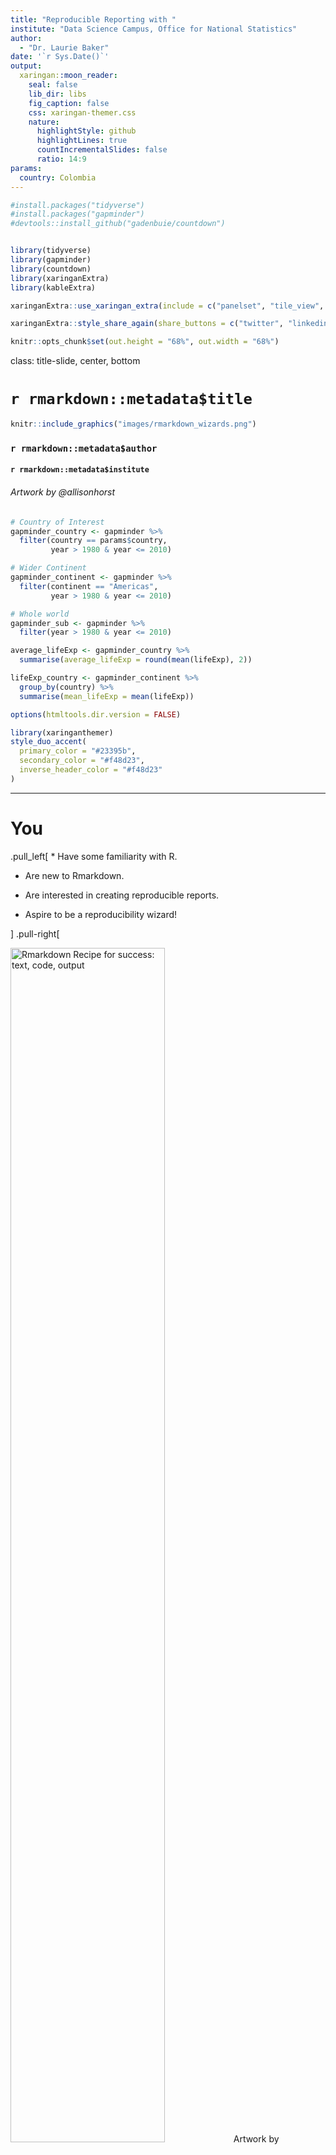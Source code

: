 ```yaml
---
title: "Reproducible Reporting with "
institute: "Data Science Campus, Office for National Statistics"  
author: 
  - "Dr. Laurie Baker"
date: '`r Sys.Date()`'
output:
  xaringan::moon_reader:
    seal: false
    lib_dir: libs
    fig_caption: false
    css: xaringan-themer.css
    nature:
      highlightStyle: github
      highlightLines: true
      countIncrementalSlides: false
      ratio: 14:9
params:
  country: Colombia
---
```



```r

#install.packages("tidyverse")
#install.packages("gapminder")
#devtools::install_github("gadenbuie/countdown")


library(tidyverse)
library(gapminder)
library(countdown)
library(xaringanExtra)
library(kableExtra)

xaringanExtra::use_xaringan_extra(include = c("panelset", "tile_view", "share_again", "use_broadcast"))

xaringanExtra::style_share_again(share_buttons = c("twitter", "linkedin", "pocket"))

knitr::opts_chunk$set(out.height = "68%", out.width = "68%")

```


class: title-slide, center, bottom


# `r rmarkdown::metadata$title`


```r

knitr::include_graphics("images/rmarkdown_wizards.png")

```

### `r rmarkdown::metadata$author`

#### `r rmarkdown::metadata$institute`

###### Artwork by @allisonhorst





```r

# Country of Interest
gapminder_country <- gapminder %>%
  filter(country == params$country,
         year > 1980 & year <= 2010)

# Wider Continent
gapminder_continent <- gapminder %>%
  filter(continent == "Americas",
         year > 1980 & year <= 2010)

# Whole world
gapminder_sub <- gapminder %>%
  filter(year > 1980 & year <= 2010)
```


```r

average_lifeExp <- gapminder_country %>%
  summarise(average_lifeExp = round(mean(lifeExp), 2))

lifeExp_country <- gapminder_continent %>%
  group_by(country) %>%
  summarise(mean_lifeExp = mean(lifeExp))


```


```r

options(htmltools.dir.version = FALSE)

```




```r


library(xaringanthemer)
style_duo_accent(
  primary_color = "#23395b",
  secondary_color = "#f48d23",
  inverse_header_color = "#f48d23"
)

```


---

# You

.pull_left[
* Have some familiarity with R. 

* Are new to Rmarkdown.

* Are interested in creating reproducible reports.

* Aspire to be a reproducibility wizard!

]
.pull-right[


<img src="images/rmarkdown_wiz.png" alt="Rmarkdown Recipe for success: text, code, output" style="width: 70%; height: 70%" class="center"/>
Artwork by @allison_horst
]

???

What I'm assuming about you.

---


# The Reproducibility Gold Standard



<img src="images/spectrum-of-reproducibility-Source-Peng-2011-DOI-101126-science1213847.png" alt="Reproducibility Spectrum. Publication Only, Publication and Code, Publication and Code and Data, Publication and linked and executable code and data, full replication" style="width: 90%; height: 90%" class="center"/>

Image Credit: [Reproducible Research in Computational Science](https://science.sciencemag.org/content/334/6060/1226) by Roger Peng.

???

The reproducibility spectrum shows how you can make your publication more reproducible by providing the fully executable code and data to create a fully reproducible report.

---
# Bring in the band!

<img src="images/rmarkdown_rockstar.png" alt = "Rmarkdown Band Members: Text, Code, Output" style="width: 65%; height: 65%" class="center"/>

Artwork by @allison_horst

???


Rmarkdown is an excellent tool that allows you to combine text, code, and output in one place.

---

# Learning objectives

* Learn the basics of markdown syntax and how to create code chunks.

--

* Learn how to build a fully reproducible report combining code and text using Rmarkdown.

--

* Learn to use parameters to add flexibility to reports in Rmarkdown.

--

* Learn to use `rmarkdown::render()` to render/knit at command line. 

???

The learning objectives of the course include

* Learn the basics of markdown syntax and how to create code chunks.

* Learn how to build a fully reproducible report combining code and text using Rmarkdown.

* Learn to use parameters to add flexibility to reports in Rmarkdown.

* Learn to use `rmarkdown::render()` to render/knit at command line. 

---
# Getting started

* We'll be working with and adapting the file `Country_Report.Rmd`. 

* For this adventure you'll also need the `tidyverse`, `gapminder`, `shiny`,  `kableExtra`, `knitr` and `rmarkdown` packages.

```r
#install.packages("tidyverse")
#install.packages("gapminder")
#install.packages("shiny")
#install.packages("kableExtra")
#install.packages("knitr)
#install.packages("rmarkdown")


library(tidyverse) # tidyverse metapackage for plots, data manipulation and more
library(gapminder) # gapminder data
library(shiny) # interactive components for rmarkdown::render
library(kableExtra) # to create tables
library(knitr) # to knit rmarkdown files
library(rmarkdown) # to create rmarkdown reports

```

???

During the course we'll be working with and adapting the file Country_Report.Rmd. 
You will also want to download and load the following packages:
- tidyverse, gapminder, shiny, kableExtra, and rmarkdown

You'll need the packages "tidyverse", "gapminder", "shiny", "KableExtra" and "rmarkdown"

---
# What is RMarkdown?

.pull-left[

* A reproducible record of your work.


* .Rmd file that contains the text and code to repeat your work.


* Interacts with pandocs to produce **dynamic documents** in different formats: html, pdf, word. 
]

.pull-right[
<img src="images/rmarkdown_wizards.png" alt = "Rmarkdown wizardry: text, code, output" style="width: 120%; height: 120%" class="center"/>

Artwork by @allison_horst
]

???

- Rmarkdown provides a reproducible record of your work
- It is a .Rmd (the md stands for markdown) file that contains the text and code to repeat your work. 
- It interacts with pandocs to produce dynamic documents. By dynamic we mean that the documents can take on different formats: html, pdf, word. 

---
# Your Turn

Let's create our first R Markdown document. 

<img src="images/create_new_RMD_file.png" alt="Steps to create a new R Markdown file: Go to File menu, then select New File then select R Markdown. Create a title and choose the output style and you have your first R Markdown file" style="width: 80%; height: 80%" class="center"/>
Image credit: Rmarkdown cheatsheet


???

To create a new R Markdown file: Go to the file menu, then select new file, then select Rmarkdown. Create a title and choose the output style "html_document" and you have your first R Markdown file. 
---

# Helping Agnes and Teteh

<img src="images/rmarkdown_wizards_stats_adviser.png" alt = "Rmarkdown wizardry for country reports: text, code, output" style="width: 75%; height: 75%" class="center"/>

Artwork by @allison_horst

???


* Through this course we are going to be helping Agnes and Teteh. 

* As statistics advisers, they regularly receive requests to produce reports summarising the life expectancy for different countries.

* They have written the code and text for Colombia and wish to generalise it and automate the process.

---

# Your Turn

* Open reproducible_reporting.Rproj in RStudio. 
* Under Files, navigate to exercises, then activity_1
* Open Country_Report.Rmd and Knit to html

<img src="images/open_country_report.PNG" alt = "To open the Country_Report.Rmd in the lower right corner open files go to exercises then activity_1" style="width: 75%; height: 75%" class="center"/>

--

`r countdown(minutes = 2, seconds = 00)` 
 
 
* Write down a few things you think could be improved in the report.

???

Live coding:

Open the R Project, reproducible_reporting.Rproj.

Under Files, navigate to exercises, then activity_1

Click on the Country_Report.Rmd and knit to html

Answer:

Some of the things that could be improved.
- The date is incorrect, 
- There is a lot of R code that is shown that shouldn't be included in a professional publication. 
- Overall it looks a bit messy.

---

# Country Report

* Plots the average life expectancy between 1980 and 2010 for a country. 


```r


ggplot() +
  geom_line(
    data = gapminder_sub,
    aes(
      x = year,
      y = lifeExp,
      group = country,
      color = continent
    ),
    alpha = 0.2,
    lwd = 0.75
  ) +
  geom_line(
    data = gapminder_country,
    aes(x = year,
        y = lifeExp,
        color = continent
    ),
    lwd = 2
    ) +
  labs(
    x = "Year",
    y = "Life Expectancy",
    title = paste(
      "Life Expectancy over time in",
      params$country,
      "from 1980 to 2010",
      sep = " "
    ),
    color = "Continent"
  ) +
  geom_label(
    data = gapminder_country %>%
      slice(which.min(year)),
    aes(
      x = year, 
      y = lifeExp, 
      label = country
    ),
    nudge_x = 2,
    nudge_y = -2.5
  )

```

???

In their report Agnes and Teteh produce a plot of average life expectancy for each country colour coded by continent. In their plot they highlight the country of interest, in this case Colombia. 

---

# Country Report

* Creates a table of the mean life expectancy by country.

```r

lifeExp_country %>% 
  kable(booktabs = T,
        caption = "Mean Life Expectancy in the Americas") %>%
  kable_styling() %>%
  row_spec(which(lifeExp_country$country == params$country), bold = T, color = "white", background = "blue")

```

???

They also create a table of the mean life expectancy by country. 

---

# R Markdown anatomy

### 1. YAML header (aka metadata)

### 2. Narrative (our text)

### 3. Code Chunks (our code/plots)


???

The anatomy of an R Markdown document consists of the YAML header, where we have our metadata.

The narrative, or the text of our document.

And the code chunks to create our code and plots. 

---

# YAML 

- A typical header contains basic metadata (e.g. `title`, `author`, `date`).

```yaml
---
*title: Reproducible Country Report
*author: Agnes and Teteh
*date: 30/07/2020
output: html_document
---
```
???

A typical YAML header contains basic metadata including the title, author, and date of the report. 


Optional information to share: 
- YAML (YAML Ain't Markup Language) is a human-readable data serialization language. 
- It is commonly used for configuration files and in applications where data is being stored or transmitted. 
- Like other data serialization languages (e.g. XML and JSON), it provides a standard format to transfer data that applications with different technologies and languages with different data structures can use. 

---
# YAML

* And rendering instructions (`output: html_document`) used by pandocs.

```yaml
---
title: Reproducible Country Report
author: Agnes and Teteh
date: 30/07/2020
*output: html_document
---
```

???

The YAML header also contains rendering instructions that is used by pandocs. 

For the audience: Any guess what type of document we are creating from the output specified?

---

# YAML

* Within output there are extra options, (e.g. `theme`, `highlight`, etc):

```yaml
---
title: Reproducible Country Report
author: Agnes and Teteh
date: 30/07/2020
output: 
  html_document:
*    theme: cosmo
*    highlight: haddock
*    number_sections: TRUE
---
```
--
* Note that the options are nested under what they change using indents.

???

Within output we can specific extra options including the theme, highlight, etc. 

Notice here that these extra options are indented. They are nested under what they change. The theme, highlight, and number_sections are things that modify the html document.

If you aren't getting what you expected, check the indentation, it could be that you've forgotten to indent. 

---

# YAML and Parameters

* You can also specify parameters `params` to change the content of your document.

```yaml
---
title: Reproducible Country Report
author: Agnes and Teteh
date: 30/07/2020
output: 
  html_document:
    theme: cosmo
    highlight: haddock
    number_sections: TRUE
*params:
*  country: Colombia
---
```
--

* More on parameters later!

???

You can also specify parameters 'params' to change the content of your document.

Here Teteh and Agnes have specified the country Colombia. We'll cover parameters in greater depth later in the course. 

---

# Your Turn

```yaml
---
title: Reproducible Country Report
author: Agnes and Teteh
date: 30/07/2020
output: 
  html_document:
    theme: cosmo
    highlight: haddock
    number_sections: TRUE
*   ? 
params:
  country: Colombia
---
```
1. Run `?rmarkdown::html_document` in your R console to find out what you can change.

2. What does `toc` and `highlight` do? 

3. Try changing the `theme` and adding a `toc` then rerun the document.

`r countdown(minutes = 6, seconds = 00)` 

???

Let's explore the YAML header further. 

1. Run `?rmarkdown::html_document` in your R console to find out what you can change.

2. What does `toc` and `highlight` do? 

3. Try changing the `theme` and adding a `toc` then rerun the document.

Answers:

2. If we set toc: TRUE this will include a table of contents in the output;
highlight will change the syntax highlighting style.

3. Changing the theme will change the visual theme, students can reflect on which one they like most and which they think looks best for Agnes and Teteh's professional report. 

By adding the toc, students will see that the document now has a table of contents which you can click on to go to different parts of the document. 

 
---

# Your Turn

.pull-left[

```yaml
---
title: Reproducible Country Report
author: Agnes and Teteh
date: 30/07/2020
output: 
  html_document:
    theme: cosmo
    highlight: haddock
    number_sections: TRUE
    toc: TRUE
params:
*  country: Colombia
---
```

]

.pull-right[

1. Change `country` to another country in the Americas (e.g. Uruguay, Paraguay).
2. Rerun the document.
3. Hint: run `unique(gapminder$country)` to find out what countries are there.
]


`r countdown(minutes = 3, seconds = 00)` 
 

--

We'll revisit parameters in more depth later on!

???

In the next turn, try changing country to another country in the Americas. To find out what countries you can change, run unique(gapminder$country). Remember that spelling and capitalization are important!

Answer:
Students should see that it is possible to rerun the document and the country and report will change accordingly. Agnes and Teteh are on their way to making their report adaptable. 


---

# Narrative


.pull-left[

```md

# 1st-level header



## 2nd-level header



### 3rd-level header

```

`**Bold text**`

`*Italic text*`

`[hyperlink](www.google.com)`



]

.pull-right[

# 1st-level header

## 2nd-level header

### 3rd-level header

**Bold text**

*Italic text*

[hyperlink](www.google.com)

]

???

To write our narrative we will use the markdown language. 

Included in the slide are some of the main things you will want to know to style your text and add sections.

You use hashes '#' for the section headers. Asterisks '*' to bold and italize text and you can also add hyperlinks using square brackets '[ ]' and parentheses '( )'. 

---

# Your Turn

Using the links below add the section **"About the data"** to the document.

* gapminder: http://www.gapminder.org/data/

* gapminder package: https://github.com/jennybc/gapminder



### About the data

The data comes from the [gapminder](http://www.gapminder.org/data/) dataset from the [`gapminder` package](https://github.com/jennybc/gapminder) by Jenny Bryan.

`r countdown(minutes = 5, seconds = 00)` 

???

Let's use what we've learned about markdown syntax to add a new section to our document where we cite where we got the dataset.

---

# Code Chunks

<img src="images/add_chunk.png" alt = "Add a code chunk by clicking the plus sign and selecting add a code chunk from the drop down menu in RStudio" style="width: 80%; height: 80%" class="center"/>
Image Source: [RStudio Rmarkdown cheatsheet](https://rmarkdown.rstudio.com/lesson-15.html)

???

Code chunks in various languages can be added from the drop down menu. 

(Live Coding) 

Image source: RStudio RMarkdown cheatsheet.

---

# Code Chunks

````md
*```{r Libraries, echo = FALSE}`r ''`

library(tidyverse)

*```
````

````md
Starts with ```{} and ends with ```.
````

???

Code chunks start with three back ticks ``` and then a curly brackets. 
Each code chunk ends with three back ticks ```. 

---

# Code Chunks


````md
*```{r Libraries, echo = FALSE}`r ''`

library(tidyverse)

```
````
Consists of the chunk header `{r Libraries, echo = FALSE}` which specifies

* the **language engine**: `r`
* an **optional label**: `Libraries`
* and the **chunk option:** `echo = FALSE`


???

The code chunk also consists of a chunk header that specifies

- the language engine, in this case 'r' for R code
- an optional label. The label we've used in this cases is Libraries because we are loading in the libraries. 
- and the chunk option, in this case 'echo = FALSE' which means the code will not be included. But more on chunk options later. 

---

# Code Chunks

````md
```{r Libraries, echo = FALSE}`r ''`

*library(tidyverse)

```
````

and the code: `library(tidyverse)`.

---
# Audience

* What audiences would option 1 and 2 be suitable for? 


.pull-left[

**Option 1:**

````md
*```{r Libraries}`r ''`

library(tidyverse)

```
````


**Option 2:**

````md
*```{r Libraries, echo = FALSE}`r ''`

library(tidyverse)

```
````

]

.pull-right[


**Option 1:**

```r
library(tidyverse)
```

<br/>
<br/> 

**Option 2:**


```r

library(tidyverse)
```
]

???

* Rmarkdown combines code and text. What we wish to show depends on our audience.

* What audiences would option 1 and 2 be suitable for?

Option 1: colleagues who need to run your code

Option 2: Managers/General Audience

---
# Chunk options

* **Chunk options** are used to customise the behaviour and output of the code chunks.

--

### Code

* `echo` - Display code in output document (default = TRUE)
* `eval` - Run code in chunk (default = TRUE)
* `message` - display code messages in document (default = TRUE)
* `warning` - display code warnings in document (default = TRUE)

--

### Figures

* `fig.align` - 'left', 'right', or 'center' (default = 'default')
* `fig.cap` - figure caption as character string (default = NULL)
* `fig.height, fig.width` - Dimensions of plots in inches

???

Chunk options are used to customize the behaviour and output of the code chunks. 

There are different options for the code:

* `echo` - Display code in output document (default = TRUE)
* `eval` - Run code in chunk (default = TRUE)
* `message` - display code messages in document (default = TRUE)
* `warning` - display code warnings in document (default = TRUE)

There are also different things that we can adjust within the figures

* `fig.align` - 'left', 'right', or 'center' (default = 'default')
* `fig.cap` - figure caption as character string (default = NULL)
* `fig.height, fig.width` - Dimensions of plots in inches

---
# Global and local chunk options

* Chunk options can be set locally (chunk by chunk).

--

* Or globally. 


````md
```{r setup, include = FALSE}`r ''`

*knitr::opts_chunk$set(echo = TRUE, message = FALSE)

```

````
???

Chunk options can be set locally on a chunk by chunk basis.


Or chunk options can be set globally, i.e. for the whole document. This is done using knitr::opts_chunk$set() and specifying the global chunk options you want to set for the whole document. 

---

# Your Turn

Use the following code chunk options to tidy up the report. 


* `echo` - Display code in output document (default = TRUE)
* `eval` - Run code in chunk (default = TRUE)
* `message` - display code messages in document (default = TRUE)
* `warning` - display code warnings in document (default = TRUE)
* `knitr::opts_chunk$set(echo = TRUE, message = FALSE)` - globally

--

If you have time, try playing with the figure options.

* `fig.align` - 'left', 'right', or 'center' (default = 'default')
* `fig.cap` - figure caption as character string (default = NULL)
* `fig.height, fig.width` - Dimensions of plots in inches


`r countdown(minutes = 10, seconds = 00)` 
 
--

* We're now in line with `Country_Report_Step1_2.Rmd`

???

Let's help Agnes and Teteh clean up their report.

Try changing the chunk options locally (chunk by chunk) or globally.

If you have time, try playing with teh figure options. 


---

# Inline R code

* Inline R code is embedded in the text using the syntax *'r '*.

* You can refer to a variable by name (e.g. `average_lifeExp`) in the inline r code after the chunk where it is calculated.

--

### Reporting the average life expectancy

````md
```{r average_lifeExp_calc}`r ''`

average_lifeExp <- gapminder_country %>%
  summarise(average_lifeExp = round(mean(lifeExp), 2))

```
````

The average life expectancy in Colombia between 1980 and 2010 was *'r average_lifeExp'* becomes


The average life expectancy in `r params$country` between 1980 and 2010 was `r average_lifeExp`.

???

We can embed inline R code using an opening and closing back tick. We can then refer to a variable name (e.g. average_lifeExp) using inline r code to get that value to appear in the text.

---

# Your Turn

### Reporting maximum and minimum life expectancy

* Add two new code chunks to calculate the minimum and maximum life expectancy.
* Reference the new values in two sentences.
  * The minimum life expectancy in Colombia between 1980 and 2010 was ____.
  * The maximum life expectancy in Colombia between 1980 and 2010 was ____.

* Hint: in R you'll need the functions `max()` and `min()`

`r countdown(minutes = 10, seconds = 00)` 
 
???

Add two new code chunks calculating the minimum and maximum life expectancy and reference these values in two new sentences in the text.

Hint: you'll need to use the functions max() and min(). 

Futher hint: follow the example where the average life expectancy is calculated.

Answer: 

Step 1 is to calculate the new values

```r

min_lifeExp <- gapminder_country %>%
  summarise(min_lifeExp = round(min(lifeExp), 2))

```

And then refer to the new variable name in the text: `r min_lifeExp`. 

---
# Parameters revisited

**Parameters** allow you to reuse your document with new inputs (e.g. data, values, etc.)


### 1. **Add parameters** 

Set parameters in the header as subvalues of `params`

```yaml
---
title: Reproducible Country Report
author: Agnes and Teteh
date: 30/07/2020
output: 
  html_document:
    theme: cosmo
    highlight: haddock
    number_sections: TRUE
    toc: TRUE
*params:
*  country: Colombia
---
```
???

Parameters allow you to reuse your document with new inputs such as data and values. 

We set parameters in the YAML header as subvalues of params. 
Remember that subvalues need to be indented as the parameter for country is, country: Colombia. 

---
# Parameters revisited

**Parameters** allow you to reuse your document with new inputs (e.g. data, values, etc.)


### 2. **Call parameters** 

Parameters values are called in the code as `params$<name>`.

* How many times is `params$country` used in the code?

* Where does it appear?

`r countdown(minutes = 3, seconds = 00)` 

???

Answer:

The answer should be 7. It is used to subset the data, and also to change the name as it appear in the text, plots, table, and headings. 


---
# Parameters revisited

**Parameters** allow you to reuse your document with new inputs (e.g. data, values, etc.)


### 3. **Set parameters** 

Set values with "knit with parameters" or the params argument of `render()`.

More about `render()` soon!

Let's try rerunning the report for **Paraguay**.

???

We can set values by clicking knit -> knit with parameters, or using the params argument of the render function. More on the render function soon. #

Let's rerun the report for Paraguay

---

# But what about Cambodia?

```r

# Country of Interest
gapminder_country <- gapminder %>%
  filter(country == "Cambodia",
         year > 1980 & year <= 2010)

# Wider Continent
gapminder_continent <- gapminder %>%
  filter(continent == "Americas",
         year > 1980 & year <= 2010)

# Whole world
gapminder_sub <- gapminder %>%
  filter(year > 1980 & year <= 2010)

lifeExp_country <- gapminder_continent %>%
  group_by(country) %>%
  summarise(mean_lifeExp = mean(lifeExp))

lifeExp_country %>% 
  kable(booktabs = T,
        caption = "Mean Life Expectancy in the Americas") %>%
  kable_styling() %>%
  row_spec(which(lifeExp_country$country == "Cambodia"), bold = T, color = "white", background = "blue")


```

???

Agnes and Teteh have run into a problem. They've received a request for a country report from Cambodia, but when they rerun the report, they still get a table of the Americas and Cambodia isn't there?

We need to help them parameterize the report for different continents!

---
# Your Turn

* Add a parameter for continent.

--

* Replace the mentions of **Americas** with your new parameter.

--

* Hint look at how the parameter for country is specified.



`r countdown(minutes = 10, seconds = 00)` 

???

When thinking about parameters think about what changes. If someone asked you to change the report, where you would need to alter your code if someone asked you for a specific time period, place, or to filter for certain values? This will help you guide where to place parameters and as you adapt your report.
 
---
# Nearly there

```r

# Country of Interest
gapminder_country <- gapminder %>%
  filter(country == "Cambodia",
         year > 1980 & year <= 2010)

# Wider Continent
gapminder_continent <- gapminder %>%
  filter(continent == "Asia",
         year > 1980 & year <= 2010)

# Whole world
gapminder_sub <- gapminder %>%
  filter(year > 1980 & year <= 2010)
```


```r


# Summarising the mean life expectancy to plot
lifeExp_country <- gapminder_continent %>%
  group_by(country) %>%
  summarise(mean_lifeExp = mean(lifeExp))

lifeExp_country %>% 
  kable(booktabs = T,
        caption = "Mean Life Expectancy in the Americas") %>%
  kable_styling() %>%
  row_spec(which(lifeExp_country$country == "Cambodia"), bold = T, color = "white", background = "blue")
```

???

We've update instance of "Americas" in the code. But what about for the names of the table? 
---

# Using paste() to update names

`paste("Life Expectancy over time in",
      params$country,
      "from 1980 to 2010",
      sep = " ")`
    

* Run `?paste` to see the help file. What does `sep` do?
* Update the table code to get the correct continent name.


`r countdown(minutes = 5, seconds = 00)` 

--

* We're now in line with `Country_Report_Step3_4.Rmd`

???

paste is a useful function that allows us combine vectors, text, and other values into a character string. 

sep is a character or character string to separate the terms. In this case we use a space " ", but we could also specify a comma "," in other circumstances depending on the character string we would like. 
---
# What about our title? and the date?

* To change the YAML header title you would call inline R code using the syntax *'r '*.

--

* Date will take a slightly different format: 'r format(Sys.Date(), '%d %B %Y')'

* '?strptime' includes a short guide to POSIX standard to change format of your date.

```yaml
---
title: "'r paste('Life Expectancy in ', params$country)'" 
_author: Agnes and Teteh
date: "'r format(Sys.Date(), '%d %B %Y')'"
output: 
  html_document:
    theme: cosmo
    highlight: haddock
    number_sections: TRUE
    toc: TRUE
params:
  country: Colombia
---
```

* What would we want to change %d to to get the full weekday name?

--

* We're now in line with `Country_Report_Step5.Rmd`

???

We will need to use inline R code to update our YAML header. To get today's date we can also use the function Sys.Date() to get the date for our system.

Running ?strptime will give a short guide to the POSIX standard. Looking at the helpful we can see that %d gives us the day of the month as a decimal number. What would we want to change %d to if we wanted to get the full weekday name? Answer: %A
 
---
# Creating multiple files using `render()`

* All our changes are captured in `Country_Report_Final.Rmd`

--

* Use `rmarkdown::render()` to render/knit at the command line or console.

**Key arguments**

* **input** file to render
* **output_format**: the output format
* **output_options**: list of render options
* **output_file**: name of output file
* **params**: list of params to use.

???

Now that we've helped Agnes and Teteh parameterize their report, we can use the render function from the rmarkdown, rmarkdown::render(), to create the new report. There are different arguments we can specify: 

* **input** file to render
* **output_format**: the output format
* **output_options**: list of render options
* **output_file**: name of output file
* **params**: list of params to use.

---
# Creating multiple files using `render()`

* Asking for the parameters:
```r

rmarkdown::render(input = "Country_Report_Final.Rmd", 
                  output_file = "newreports/Jamaica_CountryReport.html", 
                  params = "ask")

```

--
* Providing the parameters in a list:
```r

rmarkdown::render(input = "Country_Report_Final.Rmd", 
                  output_file = "Jamaica_CountryReport.html", 
                  params = list(country = "Jamaica", continent = "Americas"))

```

???

There are a couple options we can try when using the render function. We can have it ask for the parameters or we can provide the parameters as a list.

---

# For loops

<img src="images/forloops.png" alt="For loops: the roundabouts of the R playground" style="width: 70%; height: 70%" class="center"/>

Artwork by @alisonhorst

???

Rendering each report one by one may work in some cases, but if we want to render multiple reports we could use a for loop. Where for each set of parameters e.g. Jamaica, Americas; India, Asia; Cote d'Ivoire, Africa, we generate a report.  

---

# Generating multiple reports using for loops

* Open `render_report.R`

```r

report_countries <- data.frame(country = c("Bulgaria", "Burkina Faso", "Cambodia", "Cameroon", "Canada"), 
                               continent = c("Europe", "Africa", "Asia", "Africa", "Americas"), 
                               stringsAsFactors = FALSE)


for (i in 1:nrow(report_countries)){

rmarkdown::render(input = "Country_Report_Final.Rmd", 
                  output_file = paste0("new_reports/",report_countries[i, "country"],"_Country_Report.html"),
                  params = list(country = report_countries[i, "country"],
                                continent = report_countries[i, "continent"]))

}  

```

???

Here's an example of using a for loop in practice. We first define a new data frame where we store our parameter combinations for country and continent.

Next, we run a for loop for each country, continent combination. Notice that we use the paste function here so that the file names will also change. We don't want to add a space so we use paste0.  

For Instructors:
Note, you will want to make sure that the working directory is set to the location of render_report.R. This can be done through the menus: Session -> Set Working Directory -> To Source File Location


---
# Resources and next steps

* [R Markdown: The Definitive Guide](https://bookdown.org/yihui/rmarkdown/)


<img src="images/spectrum-of-reproducibility-containers.png" alt="Reproducibility Spectrum: publication and data and, code and documentation, code and documentation and easy installation, code and documentation and easy installation and runtime environment reproduction" style="width: 80%; height: 80%" class="center"/>



Image Credit: [Scientific Data Analysis Pipelines and Reproducibility](https://towardsdatascience.com/scientific-data-analysis-pipelines-and-reproducibility-75ff9df5b4c5) by Altuna Akalin


???

We're on our way to becoming more reproducible!

For more information on R Markdown and what is possible check out the free online book. 

The next diagram is just to highlight that there's more to do on our reproducible journey including continuous integration and getting our packages and environments in order. 



---

class: center, middle

# Thanks!

Slides created via the R package [**xaringan**](https://github.com/yihui/xaringan).

The chakra comes from [remark.js](https://remarkjs.com), [**knitr**](http://yihui.name/knitr), and [R Markdown](https://rmarkdown.rstudio.com).
